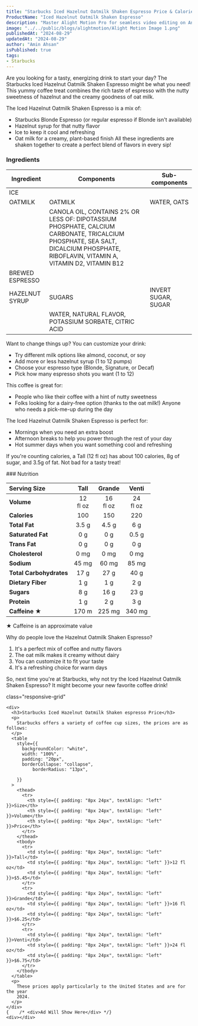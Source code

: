 ```yaml
---
title: "Starbucks Iced Hazelnut Oatmilk Shaken Espresso Price & Calories"
ProductName: "Iced Hazelnut Oatmilk Shaken Espresso" 
description: "Master Alight Motion Pro for seamless video editing on Android, iOS, and Tablets with our ultimate guide, unlocking advanced features and elevating your skills in 2024!"
image: "../../public/blogs/alightmotion/Alight Motion Image 1.png"
publishedAt: "2024-08-29"
updatedAt: "2024-08-29"
author: "Amin Ahsan"
isPublished: true
tags:
- Starbucks
---
```


Are you looking for a tasty, energizing drink to start your day? The Starbucks Iced Hazelnut Oatmilk Shaken Espresso might be what you need! This yummy coffee treat combines the rich taste of espresso with the nutty sweetness of hazelnut and the creamy goodness of oat milk.

The Iced Hazelnut Oatmilk Shaken Espresso is a mix of:
- Starbucks Blonde Espresso (or regular espresso if Blonde isn't available)
- Hazelnut syrup for that nutty flavor
- Ice to keep it cool and refreshing
- Oat milk for a creamy, plant-based finish
All these ingredients are shaken together to create a perfect blend of flavors in every sip!
### Ingredients
| Ingredient              | Components                         | Sub-components  |
|-------------------------|------------------------------------|-----------------|
|ICE                      |                                |                 |
| OATMILK                 | OATMILK                            | WATER, OATS                |
|        | CANOLA OIL, CONTAINS 2% OR LESS OF: DIPOTASSIUM PHOSPHATE, CALCIUM CARBONATE, TRICALCIUM PHOSPHATE, SEA SALT, DICALCIUM PHOSPHATE, RIBOFLAVIN, VITAMIN A, VITAMIN D2, VITAMIN B12                               |                 |
|BREWED ESPRESSO           |                                |                 |
|HAZELNUT SYRUP| SUGARS |INVERT SUGAR, SUGAR                 |
|           | WATER, NATURAL FLAVOR, POTASSIUM SORBATE, CITRIC ACID                               |                 |

Want to change things up? You can customize your drink:
- Try different milk options like almond, coconut, or soy
- Add more or less hazelnut syrup (1 to 12 pumps)
- Choose your espresso type (Blonde, Signature, or Decaf)
- Pick how many espresso shots you want (1 to 12)

This coffee is great for:
- People who like their coffee with a hint of nutty sweetness
- Folks looking for a dairy-free option (thanks to the oat milk!)
Anyone who needs a pick-me-up during the day

The Iced Hazelnut Oatmilk Shaken Espresso is perfect for:
- Mornings when you need an extra boost
- Afternoon breaks to help you power through the rest of your day
- Hot summer days when you want something cool and refreshing

If you're counting calories, a Tall (12 fl oz) has about 100 calories, 8g of sugar, and 3.5g of fat. Not bad for a tasty treat!
<div className='table-container'>
### Nutrition

|  Serving Size	            | Tall           | Grande        | Venti   |
|:--------------------------|:--------------:|:-----------:|:--------:|
| **Volume**                |12 <br/> fl oz  | 16 <br/> fl oz |  24 <br/> fl oz |
| **Calories**              | 100            | 150         | 220      |
| **Total Fat**             | 3.5 g          | 4.5 g        | 6 g     |
| **Saturated Fat**         | 0 g            | 0 g         | 0.5 g      |
| **Trans Fat**             | 0 g            | 0 g          | 0 g      |
| **Cholesterol**           | 0 mg           | 0 mg       | 0 mg    |
| **Sodium**                | 45 mg          | 60 mg      | 85 mg   | 
| **Total Carbohydrates**   | 17 g           | 27 g        | 40 g     |
| **Dietary Fiber**         | 1 g            | 1 g         | 2 g      |
| **Sugars**                | 8 g            | 16 g        | 23 g     |
| **Protein**               | 1 g            | 2 g         | 3 g      |
| **Caffeine ★**            | 170 m          | 225 mg     | 340 mg   |
</div>
  ★ Caffeine is an approximate value

Why do people love the Hazelnut Oatmilk Shaken Espresso?
1. It's a perfect mix of coffee and nutty flavors
2. The oat milk makes it creamy without dairy
3. You can customize it to fit your taste
4. It's a refreshing choice for warm days

So, next time you're at Starbucks, why not try the Iced Hazelnut Oatmilk Shaken Espresso? It might become your new favorite coffee drink!


<style jsx>{`
  .table-container {
    overflow-x: auto;
    position: relative;
  }
  .table-container table {
    border-collapse: collapse;
    width: 30%;
  }
  .table-container th,
  .table-container td {
    border: 1px solid #ddd;
    padding: 2px;
    min-width: 30px;
    font-size: 11px;
  }
  .table-container th:first-child,
  .table-container td:first-child {
    position: sticky;
    left: 0;
    background-color: white;
    z-index: 1;
  }
  @media (max-width: 768px) {
    .table-container th:not(:first-child),
    .table-container td:not(:first-child) {
      min-width: 50px;
    }
  }
`}</style>
 <style jsx>{`
  @media (min-width: 768px) {
    .responsive-grid {
      display: grid;
      grid-template-columns: 1fr 1fr;
    }
  }
`}</style>

<div
  style={{
    backgroundColor: "#cee3de",
    borderLeft: "3px solid #0c7556",
   padding: "20px",
    paddingTop: "13px", // Add padding to the top
        display: "grid",
        height: "fit-content",
      }} 
      
  class="responsive-grid"

>
    <div>
      <h3>Starbucks Iced Hazelnut Oatmilk Shaken espresso Price</h3>
      <p>
        Starbucks offers a variety of coffee cup sizes, the prices are as follows:
      </p>
      <table
        style={{
          backgroundColor: "white",
          width: "100%",
          padding: "20px",
          borderCollapse: "collapse",
              borderRadius: "13px",
          
        }}
      >
        <thead>
          <tr>
            <th style={{ padding: "8px 24px", textAlign: "left" }}>Size</th>
            <th style={{ padding: "8px 24px", textAlign: "left" }}>Volume</th>
            <th style={{ padding: "8px 24px", textAlign: "left" }}>Price</th>
          </tr>
        </thead>
        <tbody>
          <tr>
            <td style={{ padding: "8px 24px", textAlign: "left" }}>Tall</td>
            <td style={{ padding: "8px 24px", textAlign: "left" }}>12 fl oz</td>
            <td style={{ padding: "8px 24px", textAlign: "left" }}>$5.45</td>
          </tr>
          <tr>
            <td style={{ padding: "8px 24px", textAlign: "left" }}>Grande</td>
            <td style={{ padding: "8px 24px", textAlign: "left" }}>16 fl oz</td>
            <td style={{ padding: "8px 24px", textAlign: "left" }}>$6.25</td>
          </tr>
          <tr>
            <td style={{ padding: "8px 24px", textAlign: "left" }}>Venti</td>
            <td style={{ padding: "8px 24px", textAlign: "left" }}>24 fl oz</td>
            <td style={{ padding: "8px 24px", textAlign: "left" }}>$6.75</td>
          </tr>
        </tbody>
      </table>
      <p>
        These prices apply particularly to the United States and are for the year
        2024.
      </p>
    </div>
    {    /* <div>Ad Will Show Here</div> */}
    <div></div>
  </div>
